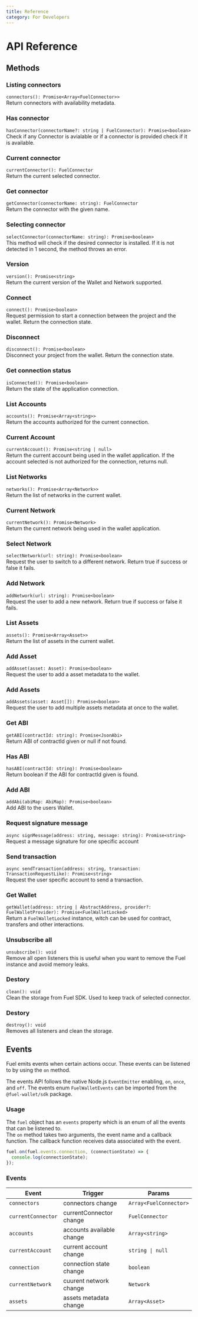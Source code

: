 ```yaml
---
title: Reference
category: For Developers
---
```


# API Reference

## Methods

### Listing connectors

`connectors(): Promise<Array<FuelConnector>>`<br />
Return connectors with availability metadata.

### Has connector

`hasConnector(connectorName?: string | FuelConnector): Promise<boolean>`<br />
Check if any Connector is avialable or if a connector is provided check if it is available.

### Current connector

`currentConnector(): FuelConnector`<br />
Return the current selected connector.

### Get connector

`getConnector(connectorName: string): FuelConnector`<br />
Return the connector with the given name.

### Selecting connector

`selectConnector(connectorName: string): Promise<boolean>` <br />
This method will check if the desired connector is installed. If it is not detected in 1 second, the method throws an error.

### Version

`version(): Promise<string>`<br />
Return the current version of the Wallet and Network supported.

### Connect

`connect(): Promise<boolean>`<br />
Request permission to start a connection between the project and the wallet. Return the connection state.

### Disconnect

`disconnect(): Promise<boolean>`<br />
Disconnect your project from the wallet. Return the connection state.

### Get connection status

`isConnected(): Promise<boolean>`<br />
Return the state of the application connection.

### List Accounts

`accounts(): Promise<Array<string>>`<br />
Return the accounts authorized for the current connection.

### Current Account

`currentAccount(): Promise<string | null>`<br />
Return the current account being used in the wallet application.
If the account selected is not authorized for the connection, returns null.

### List Networks

`networks(): Promise<Array<Network>>`<br />
Return the list of networks in the current wallet.

### Current Network

`currentNetwork(): Promise<Network>`<br />
Return the current network being used in the wallet application.

### Select Network

`selectNetwork(url: string): Promise<boolean>`<br />
Request the user to switch to a different network. Return true if success or false it fails.

### Add Network

`addNetwork(url: string): Promise<boolean>`<br />
Request the user to add a new network. Return true if success or false it fails.

### List Assets

`assets(): Promise<Array<Asset>>`<br />
Return the list of assets in the current wallet.

### Add Asset

`addAsset(asset: Asset): Promise<boolean>`<br />
Request the user to add a asset metadata to the wallet.

### Add Assets

`addAssets(asset: Asset[]): Promise<boolean>`<br />
Request the user to add multiple assets metadata at once to the wallet.

### Get ABI

`getABI(contractId: string): Promise<JsonAbi>`<br />
Return ABI of contractId given or null if not found.

### Has ABI

`hasABI(contractId: string): Promise<boolean>`<br />
Return boolean if the ABI for contractId given is found.

### Add ABI

`addAbi(abiMap: AbiMap): Promise<boolean>`<br />
Add ABI to the users Wallet.

### Request signature message

`async signMessage(address: string, message: string): Promise<string>`<br />
Request a message signature for one specific account

### Send transaction

`async sendTransaction(address: string, transaction: TransactionRequestLike): Promise<string>`<br />
Request the user specific account to send a transaction.

### Get Wallet

`getWallet(address: string | AbstractAddress, provider?: FuelWalletProvider): Promise<FuelWalletLocked>`<br />
Return a `FuelWalletLocked` instance, witch can be used for contract, transfers and other interactions.

### Unsubscribe all

`unsubscribe(): void`<br />
Remove all open listeners this is useful when you want to remove the Fuel instance and avoid memory leaks.

### Destory

`clean(): void`<br />
Clean the storage from Fuel SDK. Used to keep track of selected connector.

### Destory

`destroy(): void`<br />
Removes all listeners and clean the storage.

## Events

Fuel emits events when certain actions occur. These events can be listened to by using the `on` method.

The events API follows the native Node.js `EventEmitter` enabling, `on`, `once`, and `off`.
The events enum `FuelWalletEvents` can be imported from the `@fuel-wallet/sdk` package.

### Usage

The `fuel` object has an `events` property which is an enum of all the events that can be listened to. <br />
The `on` method takes two arguments, the event name and a callback function. The callback function receives data associated with the event.

```ts
fuel.on(fuel.events.connection, (connectionState) => {
  console.log(connectionState);
});
```

### Events

| Event              | Trigger                   | Params                 |
| ------------------ | ------------------------- | ---------------------- |
| `connectors`       | connectors change         | `Array<FuelConnector>` |
| `currentConnector` | currentConnector change   | `FuelConnector`        |
| `accounts`         | accounts available change | `Array<string>`        |
| `currentAccount`   | current account change    | `string \| null`       |
| `connection`       | connection state change   | `boolean`              |
| `currentNetwork`   | cuurent network change    | `Network`              |
| `assets`           | assets metadata change    | `Array<Asset>`         |
